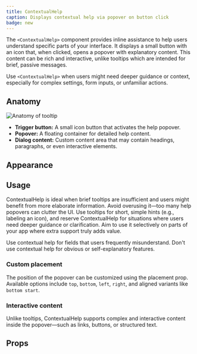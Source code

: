 ```yaml
---
title: ContextualHelp
caption: Displays contextual help via popover on button click
badge: new
---
```


The `<ContextualHelp>` component provides inline assistance to help users understand specific parts of your interface. It displays a small button with an icon that, when clicked, opens a popover with explanatory content. This content can be rich and interactive, unlike tooltips which are intended for brief, passive messages.

Use `<ContextualHelp>` when users might need deeper guidance or context, especially for complex settings, form inputs, or unfamiliar actions.

## Anatomy

<Image
  src="/contextualhelp/contextualhelp-anatomy.jpg"
  alt="Anatomy of tooltip"
  width={800}
  height={550}
  className="mx-auto block"
/>

- **Trigger button:** A small icon button that activates the help popover.
- **Popover:** A floating container for detailed help content.
- **Dialog content:** Custom content area that may contain headings, paragraphs, or even interactive elements.

## Appearance

<AppearanceDemo component={title} />

## Usage

ContextualHelp is ideal when brief tooltips are insufficient and users might benefit from more elaborate information. Avoid overusing it—too many help popovers can clutter the UI. Use tooltips for short, simple hints (e.g., labeling an icon), and reserve ContextualHelp for situations where users need deeper guidance or clarification. Aim to use it selectively on parts of your app where extra support truly adds value.

<Do>
  <Do.Description>
    Use contextual help for fields that users frequently misunderstand.
  </Do.Description>
</Do>
<Dont>
  <Dont.Description>
    Don't use contextual help for obvious or self-explanatory features.
  </Dont.Description>
</Dont>

### Custom placement

The position of the popover can be customized using the placement prop. Available options include `top`, `bottom`, `left`, `right`, and aligned variants like `bottom start`.

<ComponentDemo file="./contextualhelp-placement.demo.tsx" />

### Interactive content

Unlike tooltips, ContextualHelp supports complex and interactive content inside the popover—such as links, buttons, or structured text.

<ComponentDemo file="./contextualhelp-interactive.demo.tsx" />

## Props

<StorybookHintMessage component={title} />
<PropsTable component={title} />
